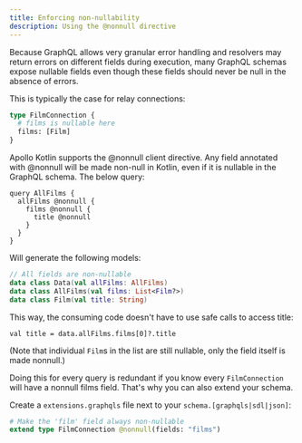 ```yaml
---
title: Enforcing non-nullability
description: Using the @nonnull directive
---
```


Because GraphQL allows very granular error handling and resolvers may return errors on different fields during execution, many GraphQL schemas expose nullable fields even though these fields should never be null in the absence of errors.

This is typically the case for relay connections:

```graphql
type FilmConnection {
  # films is nullable here
  films: [Film]
}
```

Apollo Kotlin supports the @nonnull client directive. Any field annotated with @nonnull will be made non-null in Kotlin, even if it is nullable in the GraphQL schema. The below query:

```
query AllFilms {
  allFilms @nonnull {
    films @nonnull {
      title @nonnull
    }
  }
}
```

Will generate the following models:

```kotlin
// All fields are non-nullable
data class Data(val allFilms: AllFilms)
data class AllFilms(val films: List<Film?>)
data class Film(val title: String)
```

This way, the consuming code doesn't have to use safe calls to access title:

```
val title = data.allFilms.films[0]?.title
```

(Note that individual `Film`s in the list are still nullable, only the field itself is made nonnull.)

Doing this for every query is redundant if you know every `FilmConnection` will have a nonnull films field. That's why you can also extend your schema.

Create a `extensions.graphqls` file next to your `schema.[graphqls|sdl|json]`:

```graphql
# Make the 'film' field always non-nullable
extend type FilmConnection @nonnull(fields: "films")
```
